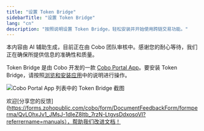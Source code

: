 ```yaml
---
title: "设置 Token Bridge"
sidebarTitle: "设置 Token Bridge"
lang: "cn"
description: "按照说明设置 Token Bridge，轻松安装并开始使用跨链交易功能。"
---
```


<Note>本内容由 AI 辅助生成，目前正在由 Cobo 团队审核中。感谢您的耐心等待，我们正在确保所提供信息的准确性和质量。</Note>

Token Bridge 是由 Cobo 开发的一款 [Cobo Portal App](/cn/portal/portal-apps/introduction)。要安装 Token Bridge，请按照[浏览和安装应用](/cn/portal/portal-apps/browse-and-install)中的说明进行操作。

<img src="/cn/images/portal-apps/bridge/set-up.png" className="screenshot_full_screen" alt="Cobo Portal App 列表中的 Token Bridge 截图" />

<Tip>欢迎[分享您的反馈](https://forms.zohopublic.com/cobo/form/DocumentFeedbackForm/formperma/QvLOhxJv1_JMsJ-1dleZ8Itb_7rzN-LtgvsDdxosoVI?referrername=manuals），帮助我们改进文档！</Tip>
